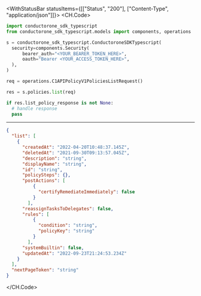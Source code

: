 

<WithStatusBar statusItems={[["Status", "200"], ["Content-Type", "application/json"]]}>
  <CH.Code>
  ```python List.py
  import conductorone_sdk_typescript
from conductorone_sdk_typescript.models import components, operations

s = conductorone_sdk_typescript.ConductoroneSDKTypescript(
    security=components.Security(
        bearer_auth="<YOUR_BEARER_TOKEN_HERE>",
        oauth="Bearer <YOUR_ACCESS_TOKEN_HERE>",
    ),
)

req = operations.C1APIPolicyV1PoliciesListRequest()

res = s.policies.list(req)

if res.list_policy_response is not None:
    # handle response
    pass
  ```
  ---

  ```json Example Response
  {
    "list": [
      {
        "createdAt": "2022-04-20T10:48:37.145Z",
        "deletedAt": "2021-09-30T09:13:57.045Z",
        "description": "string",
        "displayName": "string",
        "id": "string",
        "policySteps": {},
        "postActions": [
            {
              "certifyRemediateImmediately": false
            }
          ],
        "reassignTasksToDelegates": false,
        "rules": [
            {
              "condition": "string",
              "policyKey": "string"
            }
          ],
        "systemBuiltin": false,
        "updatedAt": "2022-09-23T21:24:53.234Z"
      }
    ],
    "nextPageToken": "string"
  }
  ```
  </CH.Code>
</WithStatusBar>
